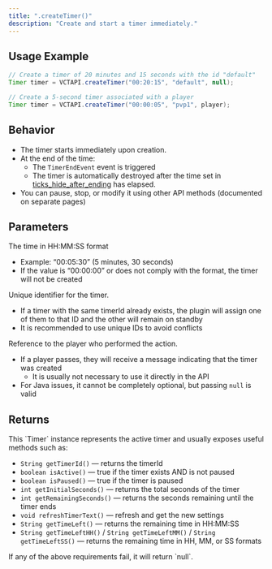 ```yaml
---
title: ".createTimer()"
description: "Create and start a timer immediately."
---
```


## Usage Example

```java
// Create a timer of 20 minutes and 15 seconds with the id "default"
Timer timer = VCTAPI.createTimer("00:20:15", "default", null);

// Create a 5-second timer associated with a player
Timer timer = VCTAPI.createTimer("00:00:05", "pvp1", player);
```

## Behavior

- The timer starts immediately upon creation.
- At the end of the time:
  - The `TimerEndEvent` event is triggered
  - The timer is automatically destroyed after the time set in [ticks_hide_after_ending](https://vctdocs.mintlify.app/usage-guide/configuration#ticks-hide-after-ending%3A-60) has elapsed.
- You can pause, stop, or modify it using other API methods (documented on separate pages)

## Parameters

<ResponseField name="timeHHMMSS" type="string" required>
  The time in HH:MM:SS format

  - Example: “00:05:30” (5 minutes, 30 seconds)
  - If the value is “00:00:00” or does not comply with the format, the timer will not be created
</ResponseField>

<ResponseField name="timerId" type="string">
  Unique identifier for the timer.

  - If a timer with the same timerId already exists, the plugin will assign one of them to that ID and the other will remain on standby
  - It is recommended to use unique IDs to avoid conflicts
</ResponseField>

<ResponseField name="sender" type="CommandSender">
  Reference to the player who performed the action.

  - If a player passes, they will receive a message indicating that the timer was created
    - It is usually not necessary to use it directly in the API
  - For Java issues, it cannot be completely optional, but passing `null` is valid
</ResponseField>

## Returns

<ResponseField name="timer" type="Timer">
  This `Timer` instance represents the active timer and usually exposes useful methods such as:

  - `String getTimerId()` — returns the timerId
  - `boolean isActive()` — true if the timer exists AND is not paused
  - `boolean isPaused()` — true if the timer is paused
  - `int getInitialSeconds()` — returns the total seconds of the timer
  - `int getRemainingSeconds()` — returns the seconds remaining until the timer ends
  - `void refreshTimerText()` — refresh and get the new settings
  - `String getTimeLeft()` — returns the remaining time in HH:MM:SS
  - `String getTimeLeftHH()` / `String getTimeLeftMM()` / `String getTimeLeftSS()` — returns the remaining time in HH, MM, or SS formats

  <Warning>
    If any of the above requirements fail, it will return `null`.
  </Warning>
</ResponseField>